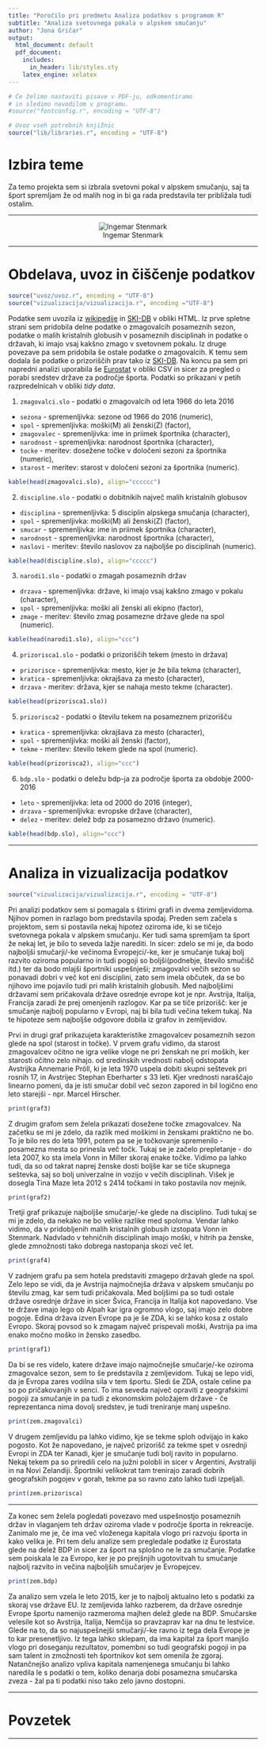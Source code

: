 ```yaml
---
title: "Poročilo pri predmetu Analiza podatkov s programom R"
subtitle: "Analiza svetovnega pokala v alpskem smučanju"
author: "Jona Gričar"
output:
  html_document: default
  pdf_document:
    includes:
      in_header: lib/styles.sty
    latex_engine: xelatex
---
```


```r
# Če želimo nastaviti pisave v PDF-ju, odkomentiramo
# in sledimo navodilom v programu.
#source("fontconfig.r", encoding = "UTF-8")

# Uvoz vseh potrebnih knjižnic
source("lib/libraries.r", encoding = "UTF-8")
```

# Izbira teme

Za temo projekta sem si izbrala svetovni pokal v alpskem smučanju, saj ta šport spremljam že od malih nog in bi ga rada predstavila ter približala tudi ostalim.


***

<center>

![Ingemar Stenmark](slike/stenmark.jpg)


</center>

***

# Obdelava, uvoz in čiščenje podatkov

```r
source("uvoz/uvoz.r", encoding = "UTF-8")
source("vizualizacija/vizualizacija.r", encoding ="UTF-8")
```

Podatke sem uvozila iz [wikipedije](https://en.wikipedia.org/wiki/FIS_Alpine_Ski_World_Cup) in [SKI-DB](http://www.ski-db.com/worldcup.php) v obliki HTML. Iz prve spletne strani sem pridobila delne podatke o zmagovalcih posameznih sezon, podatke o malih kristalnih globusih v posameznih disciplinah in podatke o državah, ki imajo vsaj kakšno zmago v svetovnem pokalu. Iz druge povezave pa sem pridobila še ostale podatke o zmagovalcih. K temu sem dodala še podatke o prizoriščih prav tako iz [SKI-DB](http://www.ski-db.com/db/loc/main.php). Na koncu pa sem pri napredni analizi uporabila še [Eurostat](http://appsso.eurostat.ec.europa.eu/nui/show.do?query=BOOKMARK_DS-471197_QID_-361F748D_UID_-3F171EB0&layout=TIME%2CC%2CX%2C0%3BGEO%2CL%2CY%2C0%3BUNIT%2CL%2CZ%2C0%3BSECTOR%2CL%2CZ%2C1%3BCOFOG99%2CL%2CZ%2C2%3BNA_ITEM%2CL%2CZ%2C3%3BINDICATORS%2CC%2CZ%2C4%3B&zSelection=DS-471197INDICATORS%2COBS_FLAG%3BDS-471197UNIT%2CPC_TOT%3BDS-471197SECTOR%2CS13%3BDS-471197COFOG99%2CGF08%3BDS-471197NA_ITEM%2CTE%3B&rankName1=UNIT_1_2_-1_2&rankName2=SECTOR_1_2_-1_2&rankName3=INDICATORS_1_2_-1_2&rankName4=NA-ITEM_1_2_-1_2&rankName5=COFOG99_1_2_-1_2&rankName6=TIME_1_0_0_0&rankName7=GEO_1_2_0_1&sortC=ASC_-1_FIRST&rStp=&cStp=&rDCh=&cDCh=&rDM=true&cDM=true&footnes=false&empty=false&wai=false&time_mode=FIXED&time_most_recent=false&lang=en&cfo=%23%23%23%2C%23%23%23.%23%23%23%20) v obliki CSV in sicer za pregled o porabi sredstev države za področje športa. Podatki so prikazani v petih razpredelnicah v obliki *tidy data*.


1. `zmagovalci.slo` - podatki o zmagovalcih od leta 1966 do leta 2016
  * `sezona` - spremenljivka:  sezone od 1966 do 2016 (numeric),
  * `spol` - spremenljivka: moški(M) ali ženski(Z) (factor),
  * `zmagovalec` - spremenljivka: ime in priimek športnika (character),
  * `narodnost` - spremenljivka: narodnost športnika (character),
  * `tocke` - meritev: dosežene točke v določeni sezoni za športnika (numeric),
  * `starost` - meritev: starost v določeni sezoni za športnika (numeric).

```r
kable(head(zmagovalci.slo), align="cccccc")
```


2. `discipline.slo` - podatki o dobitnikih največ malih kristalnih globusov
  * `disciplina` - spremenljivka: 5 disciplin alpskega smučanja (character),
  * `spol` - spremenljivka: moški(M) ali ženski(Z) (factor),
  * `smucar` - spremenljivka: ime in priimek športnika (character),
  * `narodnost` - spremenljivka: narodnost športnika (character),
  * `naslovi` - meritev: število naslovov za najboljše po disciplinah (numeric).

```r
kable(head(discipline.slo), align="ccccc")
```


3. `narodi1.slo` - podatki o zmagah posameznih držav
  * `drzava` - spremenljivka:  države, ki imajo vsaj kakšno zmago v pokalu (character),
  * `spol` - spremenljivka: moški ali ženski ali ekipno (factor),
  * `zmage` - meritev: število zmag posamezne države glede na spol (numeric).

```r
kable(head(narodi1.slo), align="ccc")
```

  
4. `prizorisca1.slo` - podatki o prizoriščih tekem (mesto in država)
  * `prizorisce` - spremenljivka:  mesto, kjer je že bila tekma (character),
  * `kratica` - spremenljivka: okrajšava za mesto (character),
  * `drzava` - meritev: država, kjer se nahaja mesto tekme (character).

```r
kable(head(prizorisca1.slo))
```


5. `prizorisca2` - podatki o številu tekem na posameznem prizorišču
  * `kratica` - spremenljivka:  okrajšava za mesto (character),
  * `spol` - spremenljivka: moški ali ženski (factor),
  * `tekme` - meritev: število tekem glede na spol (numeric).

```r
kable(head(prizorisca2), align="ccc")
```

6. `bdp.slo` - podatki o deležu bdp-ja za področje športa za obdobje 2000-2016
  * `leto` - spremenljivka:  leta od 2000 do 2016 (integer),
  * `drzava` - spremenljivka: evropske države (character),
  * `delez` - meritev: delež bdp za posamezno državo (numeric).

```r
kable(head(bdp.slo), align="ccc")
```

***


# Analiza in vizualizacija podatkov

```r
source("vizualizacija/vizualizacija.r", encoding = "UTF-8")
```

Pri analizi podatkov sem si pomagala s štirimi grafi in dvema zemljevidoma. Njihov pomen in razlago bom predstavila spodaj.
Preden sem začela s projektom, sem si postavila nekaj hipotez oziroma ide, ki se tičejo svetovnega pokala v alpskem smučanju. Ker tudi sama spremljam ta šport že nekaj let, je bilo to seveda lažje narediti. In sicer: zdelo se mi je, da bodo najboljši smučarji/-ke večinoma Evropejci/-ke, ker je smučanje tukaj bolj razvito oziroma popularno in tudi pogoji so boljši(podnebje, število smučišč itd.) ter da bodo mlajši športniki uspešnješi; zmagovalci večih sezon so ponavadi dobri v več kot eni disciplini, zato sem imela občutek, da se bo njihovo ime pojavilo tudi pri malih kristalnih globusih. Med najboljšimi državami sem pričakovala države osrednje evrope kot je npr. Avstrija, Italija, Francija zaradi že prej omenjenih razlogov. Kar pa se tiče prizorišč: ker je smučanje najbolj popularno v Evropi, naj bi bila tudi večina tekem tukaj. Na te hipoteze sem najboljše odgovore dobila iz grafov in zemljevidov.


Prvi in drugi graf prikazujeta karakteristike zmagovalcev posameznih sezon glede na spol (starost in točke).
V prvem grafu vidimo, da starost zmagovalcev očitno ne igra velike vloge ne pri ženskah ne pri moških, ker starosti očitno zelo nihajo. od sredinskih vrednosti nabolj odstopata Avstrijka Annemarie Pröll, ki je leta 1970 uspela dobiti skupni seštevek pri rosnih 17, in Avstrijec Stephan Eberharter s 33 leti. Kjer vrednosti naraščajo linearno pomeni, da je isti smučar dobil več sezon zapored in bil logično eno leto starejši - npr. Marcel Hirscher.

```r
print(graf3)
```


Z drugim grafom sem želela prikazati dosežene točke zmagovalcev. Na začetku se mi je zdelo, da razlik med moškimi in ženskami praktično ne bo. To je bilo res do leta 1991, potem pa se je točkovanje spremenilo - posamezna mesta so prinesla več točk. Tukaj se je začelo prepletanje - do leta 2007, ko sta imela Vonn in Miller skoraj enake točke. Vidimo pa lahko tudi, da so od takrat naprej ženske dosti boljše kar se tiče skupnega seštevka, saj so bolj univerzalne in vozijo v večih disciplinah. Višek je dosegla Tina Maze leta 2012 s 2414 točkami in tako postavila nov mejnik.

```r
print(graf2)
```


Tretji graf prikazuje najboljše smučarje/-ke glede na disciplino. Tudi tukaj se mi je zdelo, da nekako ne bo velike razlike med spoloma. Vendar lahko vidimo, da v pridobljenih malih kristalnih globusih izstopata Vonn in Stenmark. Nadvlado v tehničnih disciplinah imajo moški, v hitrih pa ženske, glede zmnožnosti tako dobrega nastopanja skozi več let.

```r
print(graf4)
```


V zadnjem grafu pa sem hotela predstaviti zmagepo državah glede na spol. Zelo lepo se vidi, da je Avstrija najmočnejša država v alpskem smučanju po številu zmag, kar sem tudi pričakovala. Med boljšimi pa so tudi ostale države osrednje države in sicer Švica, Francija in Italija kot napovedano. Vse te države imajo lego ob Alpah kar igra ogromno vlogo, saj imajo zelo dobre pogoje. Edina država izven Evrope pa je še ZDA, ki se lahko kosa z ostalo Evropo. Skoraj povsod so k zmagam največ prispevali moški, Avstrija pa ima enako močno moško in žensko zasedbo.

```r
print(graf1)
```


Da bi se res videlo, katere države imajo najmočnejše smučarje/-ke oziroma zmagovalce sezon, sem to še predstavila z zemljevidom. Tukaj se lepo vidi, da je Evropa zares vodilna sila v tem športu. Sledi še ZDA, ostale celine pa so po pričakovanjih v senci. To ima seveda največ opraviti z geografskimi pogoji za smučanje in pa tudi z ekonomskim položajem države - če reprezentanca nima dovolj sredstev, je tudi treniranje manj uspešno.

```r
print(zem.zmagovalci)
```


V drugem zemljevidu pa lahko vidimo, kje se tekme sploh odvijajo in kako pogosto. Kot že napovedano, je največ prizorišč za tekme spet v osrednji Evropi in ZDA ter Kanadi, kjer je smučanje tudi bolj ravito in popularno. Nekaj tekem pa so priredili celo na južni polobli in sicer v Argentini, Avstraliji in na Novi Zelandiji. Športniki velikokrat tam trenirajo zaradi dobrih geografskih pogojev v gorah, tekme pa so ravno zato lahko tudi izpeljali.

```r
print(zem.prizorisca)
```

***

Za konec sem želela pogledati povezavo med uspešnostjo posameznih držav in vlaganjem teh držav oziroma vlade v področje športa in rekreacije. Zanimalo me je, če ima več vloženega kapitala vlogo pri razvoju športa in kako velika je. Pri tem delu analize sem pregledale podatke iz Eurostata glede na delež BDP in sicer za šport na splošno ne le za smučanje. Podatke sem poiskala le za Evropo, ker je po prejšnjih ugotovitvah tu smučanje najbolj razvito in večina najboljših smučarjev je Evropejcev.

```r
print(zem.bdp)
```

Za analizo sem vzela le leto 2015, ker je to najbolj aktualno leto s podatki za skoraj vse države EU. Iz zemljevida lahko razberem, da države osrednje Evrope športu namenijo razmeroma majhen delež glede na BDP. Smučarske velesile kot so Avstrija, Italija, Nemčija so pravzaprav kar na dnu te lestvice. Glede na to, da so najuspešnejši smučarji/-ke ravno iz tega dela Evrope je to kar presenetljivo. Iz tega lahko sklepam, da ima kapital za šport manjšo vlogo pri doseganju rezultatov, pomembni so tudi geografski pogoji in pa sam talent in zmožnosti teh športnikov kot sem omenila že zgoraj. Natančnejšo analizo vpliva kapitala namenjenega smučanju bi lahko naredila le s podatki o tem, koliko denarja dobi posamezna smučarska zveza - žal pa ti podatki niso tako zelo javno dostopni.

***

# Povzetek



***